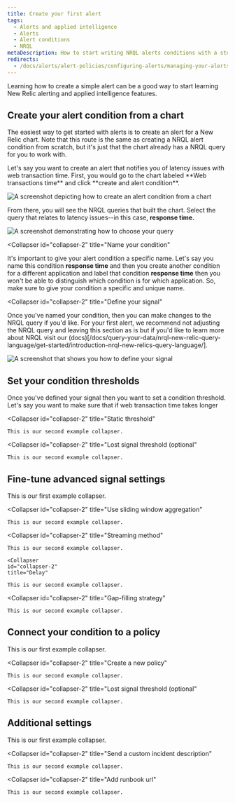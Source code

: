 ```yaml
---
title: Create your first alert
tags:
  - Alerts and applied intelligence
  - Alerts
  - Alert conditions
  - NRQL
metaDescription: How to start writing NRQL alerts conditions with a step-by-step user case.
redirects:
  - /docs/alerts/alert-policies/configuring-alerts/managing-your-alerts
---
```





Learning how to create a simple alert can be a good way to start learning New Relic alerting and applied intelligence features. 

## Create your alert condition from a chart

The easiest way to get started with alerts is to create an alert for a New Relic chart. Note that this route is the same as creating a NRQL alert condition from scratch, but it's just that the chart already has a NRQL query for you to work with.

<CollapserGroup>
  <Collapser
    id="collapser-1"
    title="Select your query"
  >
  Let's say you want to create an alert that notifies you of latency issues with web transaction time. First, you would go to the chart labeled **Web transactions time** and click **create and alert condition**. 

<img
  title="Alert condition from a chart"
  alt="A screenshot depicting how to create an alert condition from a chart"
  src={alertsCreateanAlertConditionFromaChart}
/>
  
  From there, you will see the NRQL queries that built the chart. Select the query that relates to latency issues--in this case, **response time.**

<img
  title="select your query "
  alt="A screenshot demonstrating how to choose your query"
  src={alertsSelectYourQuery}
/>
  </Collapser>

  <Collapser
    id="collapser-2"
    title="Name your condition"
  >
  It's important to give your alert condition a specific name. Let's say you name this condition **response time** and then you create another condition for a different application and label that condition **response time** then you won't be able to distinguish which condition is for which application. So, make sure to give your condition a specific and unique name. 

  </Collapser>

   <Collapser
    id="collapser-2"
    title="Define your signal"
  >
Once you've named your condition, then you can make changes to the NRQL query if you'd like. For your first alert, we recommend not adjusting the NRQL query and leaving this section as is but if you'd like to learn more about NRQL visit our (docs)[/docs/query-your-data/nrql-new-relic-query-language/get-started/introduction-nrql-new-relics-query-language/]. 

<img
  title="Define your signal"
  alt="A screenshot that shows you how to define your signal"
  src={alertsDefineYourSignal}
/>
  </Collapser>
</CollapserGroup>


## Set your condition thresholds 
<CollapserGroup>
  <Collapser
    id="collapser-1"
    title="Anomaly threshold (recommended)"
  >
Once you've defined your signal then you want to set a condition threshold. Let's say you want to make sure that if web transaction time takes longer 
  </Collapser>

  <Collapser
    id="collapser-2"
    title="Static threshold"
  >
    This is our second example collapser.
  </Collapser>
  
  <Collapser
    id="collapser-2"
    title="Lost signal threshold (optional"
  >
    This is our second example collapser.
  </Collapser>
</CollapserGroup>

## Fine-tune advanced signal settings
<CollapserGroup>
  <Collapser
    id="collapser-1"
    title="Window duration"
  >
    This is our first example collapser.
  </Collapser>

  <Collapser
    id="collapser-2"
    title="Use sliding window aggregation"
  >
    This is our second example collapser.
  </Collapser>
  
  <Collapser
    id="collapser-2"
    title="Streaming method"
  >
    This is our second example collapser.
  </Collapser>

    <Collapser
    id="collapser-2"
    title="Delay"
  >
    This is our second example collapser.
  </Collapser>

  <Collapser
    id="collapser-2"
    title="Gap-filling strategy"
  >
    This is our second example collapser.
  </Collapser>
</CollapserGroup>

## Connect your condition to a policy 
<CollapserGroup>
  <Collapser
    id="collapser-1"
    title="Select an existing policy"
  >
    This is our first example collapser.
  </Collapser>

  <Collapser
    id="collapser-2"
    title="Create a new policy"
  >
    This is our second example collapser.
  </Collapser>
  
  <Collapser
    id="collapser-2"
    title="Lost signal threshold (optional"
  >
    This is our second example collapser.
  </Collapser>
</CollapserGroup>

## Additional settings
<CollapserGroup>
  <Collapser
    id="collapser-1"
    title="Close open incidents"
  >
    This is our first example collapser.
  </Collapser>

  <Collapser
    id="collapser-2"
    title="Send a custom incident description"
  >
    This is our second example collapser.
  </Collapser>
  
  <Collapser
    id="collapser-2"
    title="Add runbook url"
  >
    This is our second example collapser.
  </Collapser>
</CollapserGroup>